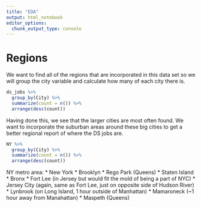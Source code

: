 ```yaml
---
title: "EDA"
output: html_notebook
editor_options: 
  chunk_output_type: console
---
```


# Regions

We want to find all of the regions that are incorporated in this data set so we will group the city variable and calculate how many of each city there is.

```r
ds_jobs %>%
  group_by(City) %>%
  summarize(count = n()) %>%
  arrange(desc(count))
```

Having done this, we see that the larger cities are most often found. We want to incorporate the suburban areas around these big cities to get a better regional report of where the DS jobs are.

```r
NY %>%
  group_by(City) %>%
  summarize(count = n()) %>%
  arrange(desc(count))
```

NY metro area:
* New York
* Brooklyn
* Rego Park (Queens)
* Staten Island
* Bronx
* Fort Lee (in Jersey but would fit the mold of being a part of NYC)
* Jersey City (again, same as Fort Lee, just on opposite side of Hudson River)
* Lynbrook (on Long Island, 1 hour outside of Manhattan)
* Mamaroneck (~1 hour away from Manahattan)
* Maspeth (Queens)